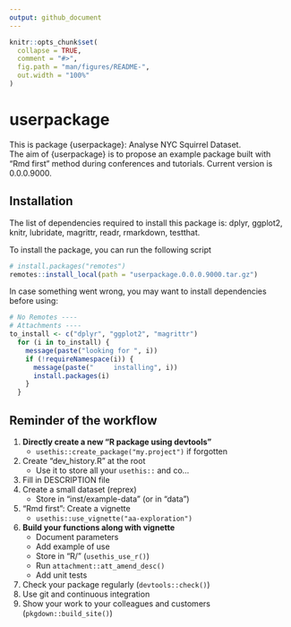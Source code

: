 ```yaml
---
output: github_document
---
```


<!-- README.md is generated from README.Rmd. Please edit that file -->

```r
knitr::opts_chunk$set(
  collapse = TRUE,
  comment = "#>",
  fig.path = "man/figures/README-",
  out.width = "100%"
)
```

# userpackage

<!-- badges: start -->
<!-- badges: end -->
<!-- description: start -->
This is package {userpackage}: Analyse NYC Squirrel Dataset.  
The aim of {userpackage} is to propose an example package built with "Rmd first" method during conferences and tutorials.
Current version is 0.0.0.9000.
<!-- description: end -->

## Installation
<!-- install: start -->
The list of dependencies required to install this package is: dplyr, ggplot2, knitr, lubridate, magrittr, readr, rmarkdown, testthat.

To install the package, you can run the following script

```r
# install.packages("remotes")
remotes::install_local(path = "userpackage.0.0.0.9000.tar.gz")
```

In case something went wrong, you may want to install dependencies before using:

```r
# No Remotes ----
# Attachments ----
to_install <- c("dplyr", "ggplot2", "magrittr")
  for (i in to_install) {
    message(paste("looking for ", i))
    if (!requireNamespace(i)) {
      message(paste("     installing", i))
      install.packages(i)
    }
  }
```

<!-- install: end -->

## Reminder of the workflow

1. **Directly create a new "R package using devtools"**  
    + `usethis::create_package("my.project")` if forgotten
1. Create "dev_history.R" at the root
    + Use it to store all your `usethis::` and co...
1. Fill in DESCRIPTION file
1. Create a small dataset (reprex)
    + Store in "inst/example-data" (or in "data")
1. "Rmd first": Create a vignette
    + `usethis::use_vignette("aa-exploration")`
1. **Build your functions along with vignette**
    + Document parameters
    + Add example of use
    + Store in "R/" (`usethis_use_r()`)
    + Run `attachment::att_amend_desc()`
    + Add unit tests
1. Check your package regularly (`devtools::check()`)
1. Use git and continuous integration
1. Show your work to your colleagues and customers (`pkgdown::build_site()`)

